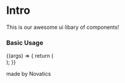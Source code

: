 
<Meta title="Clock Picker" component={ClockPicker} />

# Intro

This is our awesome ui libary of components!

### Basic Usage

<Canvas>
  <Story name="Basic Usage">
    {(args) => {
      return (
        <div style={{ display: 'flex', flexDirection: 'row' }}>
          <ClockPicker {...args} />
        </div>
      );
    }}
  </Story>
</Canvas>

made by Novatics
